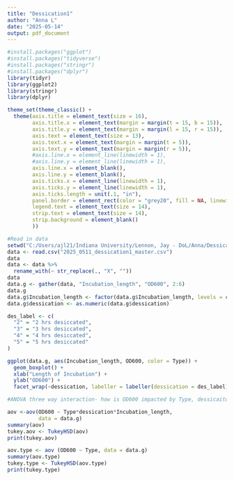 ```yaml
---
title: "Dessication1"
author: "Anna L"
date: "2025-05-14"
output: pdf_document
---
```

```r
#install.packages("ggplot")
#install.packages("tidyverse")
#install.packages("stringr")
#install.packages("dplyr")
library(tidyr)
library(ggplot2)
library(stringr)
library(dplyr)

theme_set(theme_classic() +
  theme(axis.title = element_text(size = 16),
        axis.title.x = element_text(margin = margin(t = 15, b = 15)),
        axis.title.y = element_text(margin = margin(l = 15, r = 15)),
        axis.text = element_text(size = 13),
        axis.text.x = element_text(margin = margin(t = 5)),
        axis.text.y = element_text(margin = margin(r = 5)),
        #axis.line.x = element_line(linewidth = 1),
        #axis.line.y = element_line(linewidth = 1),
        axis.line.x = element_blank(),
        axis.line.y = element_blank(),
        axis.ticks.x = element_line(linewidth = 1),
        axis.ticks.y = element_line(linewidth = 1),
        axis.ticks.length = unit(.1, "in"),
        panel.border = element_rect(color = "grey20", fill = NA, linewidth = 1.5),
        legend.text = element_text(size = 14),
        strip.text = element_text(size = 14),
        strip.background = element_blank()
        ))
```

```r
#Read in data
setwd("C:/Users/ajl21/Indiana University/Lennon, Jay - DoL/Anna/Dessication_assay/OD600_reads/")
data <- read.csv("2025_0511_dessication1_master.csv")
data
data <- data %>%
  rename_with(~ str_replace(., "X", ""))
data
data.g <- gather(data, "Incubation_length", "OD600", 2:6)
data.g
data.g$Incubation_length <- factor(data.g$Incubation_length, levels = c("24", "48", "72", "96", "120"))
data.g$dessication <- as.numeric(data.g$dessication)

des_label <- c(
  "2" = "2 hrs desiccated", 
  "3" = "3 hrs desiccated", 
  "4" = "4 hrs desiccated", 
  "5" = "5 hrs desiccated"
)

ggplot(data.g, aes(Incubation_length, OD600, color = Type)) +
  geom_boxplot() +
  xlab("Length of Incubation") +
  ylab("OD600") +
  facet_wrap(~dessication, labeller = labeller(dessication = des_label))+ ggtitle ("Delta6 and SPOIIE OD600")
```

```r
#ANOVA three way interaction- how is OD600 impacted by Type, dessicaiton length, and incubation length

aov <-aov(OD600 ~ Type*dessication*Incubation_length,
          data = data.g)
summary(aov)
tukey.aov <- TukeyHSD(aov)
print(tukey.aov)
```

```r
aov.type <- aov (OD600 ~ Type, data = data.g)
summary(aov.type)
tukey.type <- TukeyHSD(aov.type)
print(tukey.type)
```
